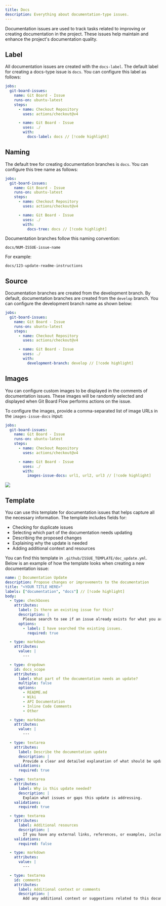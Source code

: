 ```yaml
---
title: Docs
description: Everything about documentation-type issues.
---
```


Documentation issues are used to track tasks related to improving or creating documentation in the project. These issues help maintain and enhance the project's documentation quality.

## Label

All documentation issues are created with the `docs-label`. The default label for creating a docs-type issue is `docs`. You can configure this label as follows:

```yml
jobs:
  git-board-issues:
    name: Git Board - Issue
    runs-on: ubuntu-latest
    steps:
      - name: Checkout Repository
        uses: actions/checkout@v4

      - name: Git Board - Issue
        uses: ./
        with:
          docs-label: docs // [!code highlight]
```

## Naming

The default tree for creating documentation branches is `docs`. You can configure this tree name as follows:

```yml
jobs:
  git-board-issues:
    name: Git Board - Issue
    runs-on: ubuntu-latest
    steps:
      - name: Checkout Repository
        uses: actions/checkout@v4

      - name: Git Board - Issue
        uses: ./
        with:
          docs-tree: docs // [!code highlight]
```

Documentation branches follow this naming convention:

```
docs/NUM-ISSUE-issue-name
```

For example:
```
docs/123-update-readme-instructions
```

## Source

Documentation branches are created from the development branch. By default, documentation branches are created from the `develop` branch. You can configure the development branch name as shown below:

```yml
jobs:
  git-board-issues:
    name: Git Board - Issue
    runs-on: ubuntu-latest
    steps:
      - name: Checkout Repository
        uses: actions/checkout@v4

      - name: Git Board - Issue
        uses: ./
        with:
          development-branch: develop // [!code highlight]
```

## Images

You can configure custom images to be displayed in the comments of documentation issues. These images will be randomly selected and displayed when Git Board Flow performs actions on the issue.

To configure the images, provide a comma-separated list of image URLs in the `images-issue-docs` input:

```yml
jobs:
  git-board-issues:
    name: Git Board - Issue
    runs-on: ubuntu-latest
    steps:
      - name: Checkout Repository
        uses: actions/checkout@v4

      - name: Git Board - Issue
        uses: ./
        with:
          images-issue-docs: url1, url2, url3 // [!code highlight]
```

<Image zoom src="https://media2.giphy.com/media/v1.Y2lkPTc5MGI3NjExeHNrY2JseXlwNmY3bTI2aDd3eXp4N2pjMHJtNDBiYWg3OHE3Zmd5aCZlcD12MV9pbnRlcm5hbF9naWZfYnlfaWQmY3Q9Zw/ROlbnsc7aCIL6Icq6h/giphy.gif" />

## Template

You can use this template for documentation issues that helps capture all the necessary information. The template includes fields for:

- Checking for duplicate issues
- Selecting which part of the documentation needs updating
- Describing the proposed changes
- Explaining why the update is needed
- Adding additional context and resources

You can find this template in `.github/ISSUE_TEMPLATE/doc_update.yml`. Below is an example of how the template looks when creating a new documentation issue:

```yml
name: 📝 Documentation Update
description: Propose changes or improvements to the documentation
title: "<YOUR TITLE HERE>"
labels: ["documentation", "docs"] // [!code highlight]
body:
  - type: checkboxes
    attributes:
      label: Is there an existing issue for this?
      description: |
        Please search to see if an issue already exists for what you are proposing.
      options:
        - label: I have searched the existing issues.
          required: true

  - type: markdown
    attributes:
      value: |
        ---

  - type: dropdown
    id: docs_scope
    attributes:
      label: What part of the documentation needs an update?
      multiple: false
      options:
        - README.md
        - Wiki
        - API Documentation
        - Inline Code Comments
        - Other

  - type: markdown
    attributes:
      value: |
        ---

  - type: textarea
    attributes:
      label: Describe the documentation update
      description: |
        Provide a clear and detailed explanation of what should be updated or added.
    validations:
      required: true

  - type: textarea
    attributes:
      label: Why is this update needed?
      description: |
        Explain what issues or gaps this update is addressing.
    validations:
      required: true

  - type: textarea
    attributes:
      label: Additional resources
      description: |
        If you have any external links, references, or examples, include them here.
    validations:
      required: false

  - type: markdown
    attributes:
      value: |
        ---

  - type: textarea
    id: comments
    attributes:
      label: Additional context or comments
      description: |
        Add any additional context or suggestions related to this documentation update.

```

